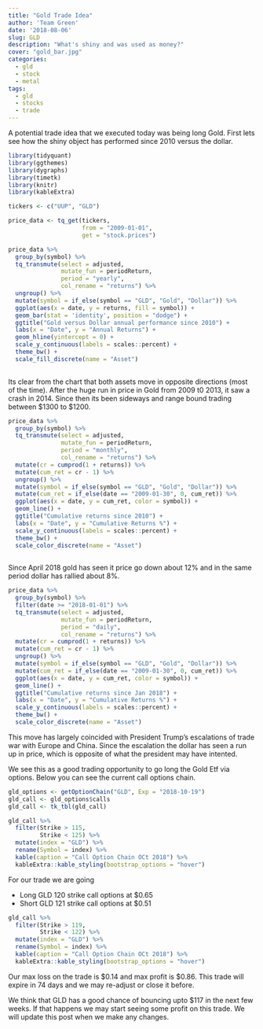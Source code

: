 ```yaml
---
title: "Gold Trade Idea"
author: 'Team Green'
date: '2018-08-06'
slug: GLD
description: "What's shiny and was used as money?"
cover: "gold_bar.jpg"
categories:
  - gld 
  - stock
  - metal
tags:
  - gld
  - stocks
  - trade
---
```


A potential trade idea that we executed today was being long Gold. First lets see how the shiny object has performed since 2010 versus the dollar.

```r

library(tidyquant)
library(ggthemes)
library(dygraphs)
library(timetk)
library(knitr)
library(kableExtra)

```

```r

tickers <- c("UUP", "GLD")

price_data <- tq_get(tickers,
                     from = "2009-01-01",
                     get = "stock.prices")

```


```r

price_data %>%
  group_by(symbol) %>%
  tq_transmute(select = adjusted,
               mutate_fun = periodReturn,
               period = "yearly",
               col_rename = "returns") %>%
  ungroup() %>%
  mutate(symbol = if_else(symbol == "GLD", "Gold", "Dollar")) %>%
  ggplot(aes(x = date, y = returns, fill = symbol)) +
  geom_bar(stat = 'identity', position = "dodge") +
  ggtitle("Gold versus Dollar annual performance since 2010") +
  labs(x = "Date", y = "Annual Returns") +
  geom_hline(yintercept = 0) +
  scale_y_continuous(labels = scales::percent) +
  theme_bw() +
  scale_fill_discrete(name = "Asset")
  

```

Its clear from the chart that both assets move in opposite directions (most of the time). After the huge run in price in Gold from 2009 t0 2013, it saw a crash in 2014. Since then its been sideways and range bound trading between \$1300 to $1200.

```r

price_data %>%
  group_by(symbol) %>%
  tq_transmute(select = adjusted,
               mutate_fun = periodReturn,
               period = "monthly",
               col_rename = "returns") %>%
  mutate(cr = cumprod(1 + returns)) %>%
  mutate(cum_ret = cr - 1) %>%
  ungroup() %>%
  mutate(symbol = if_else(symbol == "GLD", "Gold", "Dollar")) %>%
  mutate(cum_ret = if_else(date == "2009-01-30", 0, cum_ret)) %>%
  ggplot(aes(x = date, y = cum_ret, color = symbol)) +
  geom_line() +
  ggtitle("Cumulative returns since 2010") +
  labs(x = "Date", y = "Cumulative Returns %") +
  scale_y_continuous(labels = scales::percent) +
  theme_bw() +
  scale_color_discrete(name = "Asset")
  


```


Since April 2018 gold has seen it price go down about 12% and in the same period dollar has rallied about 8%. 

```r

price_data %>%
  group_by(symbol) %>%
  filter(date >= "2018-01-01") %>%
  tq_transmute(select = adjusted,
               mutate_fun = periodReturn,
               period = "daily",
               col_rename = "returns") %>%
  mutate(cr = cumprod(1 + returns)) %>%
  mutate(cum_ret = cr - 1) %>%
  ungroup() %>%
  mutate(symbol = if_else(symbol == "GLD", "Gold", "Dollar")) %>%
  mutate(cum_ret = if_else(date == "2009-01-30", 0, cum_ret)) %>%
  ggplot(aes(x = date, y = cum_ret, color = symbol)) +
  geom_line() +
  ggtitle("Cumulative returns since Jan 2018") +
  labs(x = "Date", y = "Cumulative Returns %") +
  scale_y_continuous(labels = scales::percent) +
  theme_bw() +
  scale_color_discrete(name = "Asset")

```

This move has largely coincided with President Trump's escalations of trade war with Europe and China. Since the escalation the dollar has seen a run up in price, which is opposite of what the president may have intented.

We see this as a good trading opportunity to go long the Gold Etf via options. Below you can see the current call options chain.

```r

gld_options <- getOptionChain("GLD", Exp = "2018-10-19")
gld_call <- gld_options$calls
gld_call <- tk_tbl(gld_call)

gld_call %>%
  filter(Strike > 115,
         Strike < 125) %>%
  mutate(index = "GLD") %>%
  rename(Symbol = index) %>%
  kable(caption = "Call Option Chain OCt 2018") %>%
  kableExtra::kable_styling(bootstrap_options = "hover")


```

For our trade we are going 

- Long GLD 120 strike call options at $0.65
- Short GLD 121 strike call options at $0.51


```r


gld_call %>%
  filter(Strike > 119,
         Strike < 122) %>%
  mutate(index = "GLD") %>%
  rename(Symbol = index) %>%
  kable(caption = "Call Option Chain OCt 2018") %>%
  kableExtra::kable_styling(bootstrap_options = "hover")

```

Our max loss on the trade is \$0.14 and max profit is $0.86. This trade will expire in 74 days and we may re-adjust or close it before.

We think that GLD has a good chance of bouncing upto $117 in the next few weeks. If that happens we may start seeing some profit on this trade. We will update this post when we make any changes.







